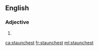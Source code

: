 ==English==

===Adjective===
{{head|en}}

# {{en-superlative of|staunch}}

[[ca:staunchest]]
[[fr:staunchest]]
[[ml:staunchest]]